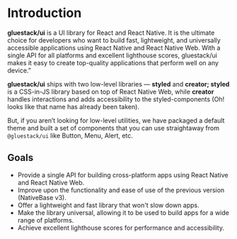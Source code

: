 # Introduction

**gluestack/ui** is a UI library for React and React Native. It is the ultimate choice for developers who want to build fast, lightweight, and universally accessible applications using React Native and React Native Web. With a single API for all platforms and excellent lighthouse scores, gluestack/ui makes it easy to create top-quality applications that perform well on any device.”

**gluestack/ui** ships with two low-level libraries — **styled** and **creator; styled** is a CSS-in-JS library based on top of React Native Web, while **creator** handles interactions and adds accessibility to the styled-components (Oh! looks like that name has already been taken).

But, if you aren’t looking for low-level utilities, we have packaged a default theme and built a set of components that you can use straightaway from `@gluestack/ui` like Button, Menu, Alert, etc.

## Goals

- Provide a single API for building cross-platform apps using React Native and React Native Web.
- Improve upon the functionality and ease of use of the previous version (NativeBase v3).
- Offer a lightweight and fast library that won't slow down apps.
- Make the library universal, allowing it to be used to build apps for a wide range of platforms.
- Achieve excellent lighthouse scores for performance and accessibility.
